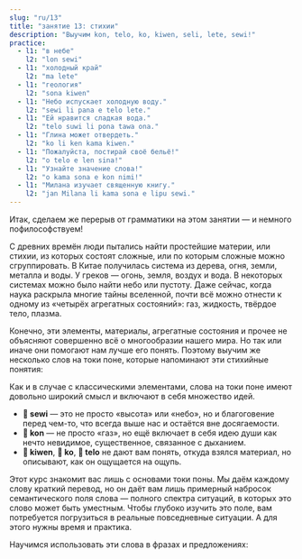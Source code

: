 ```yaml
---
slug: "ru/13"
title: "занятие 13: стихии"
description: "Выучим kon, telo, ko, kiwen, seli, lete, sewi!"
practice:
  - l1: "в небе"
    l2: "lon sewi"
  - l1: "холодный край"
    l2: "ma lete"
  - l1: "геология"
    l2: "sona kiwen"
  - l1: "Небо испускает холодную воду."
    l2: "sewi li pana e telo lete."
  - l1: "Ей нравится сладкая вода."
    l2: "telo suwi li pona tawa ona."
  - l1: "Глина может отвердеть."
    l2: "ko li ken kama kiwen."
  - l1: "Пожалуйста, постирай своё бельё!"
    l2: "o telo e len sina!"
  - l1: "Узнайте значение слова!"
    l2: "o kama sona e kon nimi!"
  - l1: "Милана изучает священную книгу."
    l2: "jan Milana li kama sona e lipu sewi."
---
```



Итак, сделаем же перерыв от грамматики на этом занятии — и немного пофилософствуем!

С древних времён люди пытались найти простейшие материи, или стихии, из которых состоят сложные, или по которым сложные можно сгруппировать. В Китае получилась система из дерева, огня, земли, металла и воды. У греков — огонь, земля, воздух и вода. В некоторых системах можно было найти небо или пустоту. Даже сейчас, когда наука раскрыла многие тайны вселенной, почти всё можно отнести к одному из «четырёх агрегатных состояний»: газ, жидкость, твёрдое тело, плазма.

Конечно, эти элементы, материалы, агрегатные состояния и прочее не объясняют совершенно всё о многообразии нашего мира. Но так или иначе они помогают нам лучше его понять. Поэтому выучим же несколько слов на токи поне, которые напоминают эти стихийные понятия:

<List>
  <Word sl="kon" m="воздух, душа, суть, значение" />
  <Word sl="telo" m="вода, текучая жидкость" />
  <Word sl="ko" m="мягкое тело или густая жидкость, например песок, глина, тесто, клей" />
  <Word sl="kiwen" m="прочное твёрдое вещество, напр. камень, дерево, металл" />
  <Word sl="seli" m="огонь, горячий, жечь" />
  <Word sl="lete" m="холод, холодный" />
  <Word sl="sewi" m="небо; высокий, священный" />
</List>

Как и в случае с классическими элементами, слова на токи поне имеют довольно широкий смысл и включают в себя множество идей.
* **󱥚 sewi** — это не просто «высота» или «небо», но и благоговение перед чем-то, что всегда выше нас и остаётся вне досягаемости.
* **󱤝 kon** — не просто «газ», но ещё включает в себя идею души как нечто невидимое, существенное, связанное с дыханием.
* **󱤛 kiwen**, **󱤜 ko**, **󱥪 telo** не дают вам понять, откуда взялся материал, но описывают, как он ощущается на ощупь.

Этот курс знакомит вас лишь с основами токи поны. Мы даём каждому слову краткий перевод, но он даёт вам лишь примерный набросок семантического поля слова — полного спектра ситуаций, в которых это слово может быть уместным. Чтобы глубоко изучить это поле, вам потребуется погрузиться в реальные повседневные ситуации. А для этого нужны время и практика.

Научимся использовать эти слова в фразах и предложениях:

<List>
  <Word sl="kiwen kasi" m="твёрдая часть растения, древесина" />
  <Word sl="ko lete" m="холодный пух, снег" />
  <Word sl="kon sewi" m="божественный дух" />
  <Word sl="telo nasa" m="опьяняющая жидкость, алкоголь" />
  <Sentence sl="lete li awen e moku." m="Холод сохраняет еду." />
  <Sentence sl="seli li moku e kiwen kasi." m="Огонь поглотил древесину." />
  <Sentence sl="telo li kama tan sewi." m="Вода падает с неба.<br />(Идёт дождь.)" />
  <Sentence sl="o kama sona e kon toki!" m="Пойми суть речи!" />
</List>

<Practice exercises={frontmatter.practice} />
